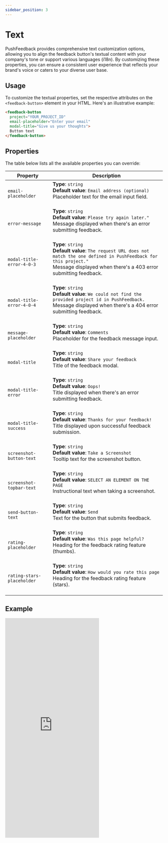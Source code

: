 ```yaml
---
sidebar_position: 3
---
```


# Text

PushFeedback provides comprehensive text customization options, allowing you to align the feedback button's textual content with your company's tone or support various languages (i18n).
By customizing these properties, you can ensure a consistent user experience that reflects your brand's voice or caters to your diverse user base.

## Usage

To customize the textual properties, set the respective attributes on the `<feedback-button>` element in your HTML. Here's an illustrative example:

```html
<feedback-button 
  project="YOUR_PROJECT_ID"
  email-placeholder="Enter your email"
  modal-title="Give us your thoughts">
  Button text
</feedback-button>
```

## Properties

The table below lists all the available properties you can override:

| Property                       | Description                                                                                                                     |
| ------------------------------ | ------------------------------------------------------------------------------------------------------------------------------- |
| `email-placeholder`            | **Type**: `string`<br />**Default value**: `Email address (optional)`<br />Placeholder text for the email input field.<br /><br />    |
| `error-message`                | **Type**: `string`<br />**Default value**: `Please try again later."`<br />Message displayed when there's an error submitting feedback.<br /><br />|
| `modal-title-error-4-0-3`      | **Type**: `string`<br />**Default value**: `The request URL does not match the one defined in PushFeedback for this project."`<br />Message displayed when there's a 403 error submitting feedback.<br /><br />|
| `modal-title-error-4-0-4`      | **Type**: `string`<br />**Default value**: `We could not find the provided project id in PushFeedback.`<br />Message displayed when there's a 404 error submitting feedback.<br /><br />|
| `message-placeholder`          | **Type**: `string`<br />**Default value**: `Comments`<br />Placeholder for the feedback message input.<br /><br />|
| `modal-title`                  | **Type**: `string`<br />**Default value**: `Share your feedback`<br />Title of the feedback modal.<br /><br />                        |
| `modal-title-error`            | **Type**: `string`<br />**Default value**: `Oops!`<br />Title displayed when there's an error submitting feedback.<br /><br />|
| `modal-title-success`          | **Type**: `string`<br />**Default value**: `Thanks for your feedback!`<br />Title displayed upon successful feedback submission.<br /><br />|
| `screenshot-button-text`        | **Type**: `string`<br />**Default value**: `Take a Screenshot`<br />Tooltip text for the screenshot button.<br /><br />              |
| `screenshot-topbar-text`        | **Type**: `string`<br />**Default value**: `SELECT AN ELEMENT ON THE PAGE`<br />Instructional text when taking a screenshot.<br /><br />|
| `send-button-text`              | **Type**: `string`<br />**Default value**: `Send`<br />Text for the button that submits feedback.<br /><br />                         |
| `rating-placeholder`            | **Type**: `string`<br />**Default value**: `Was this page helpful?`<br />Heading for the feedback rating feature (thumbs).<br /><br />|
| `rating-stars-placeholder`      | **Type**: `string`<br />**Default value**: `How would you rate this page`<br />Heading for the feedback rating feature (stars).<br /><br />|

## Example

<iframe height="700" style={{width: '100%'}} scrolling="no" title="Untitled" src="https://codepen.io/David-Garcia-the-bashful/embed/MWzPyvM?default-tab=html%2Cresult&theme-id=dark" frameborder="no" loading="lazy" allowtransparency="true" allowfullscreen="true">
  See the Pen <a href="https://codepen.io/David-Garcia-the-bashful/pen/MWzPyvM">
  Untitled</a> by David Garcia (<a href="https://codepen.io/David-Garcia-the-bashful">@David-Garcia-the-bashful</a>)
  on <a href="https://codepen.io">CodePen</a>.
</iframe>